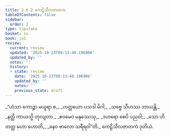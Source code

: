 ```yaml
---
title: 2.6.2 ကေဠိသီလဇာတက
tableOfContents: false
sidebar:
  order: 2
type: tipitaka
basket: su
book: ja1
review:
  current: review
  updated: '2025-10-23T09:13:40.196906'
  updated_by: ''
  notes: ''
  history:
  - state: review
    date: '2025-10-23T09:13:40.196906'
    updated_by: ''
    notes: ''
    previous_state: draft
---
```



<ReviewStatus review={frontmatter.review} showDetails={true} />

<HypothesisAnnotation frontmatter={frontmatter} />

<DynamicBreadcrumb />

<Division number="103" book="ja1" e="ch" v="22" p="53">

<Paragraph number="505" type="verses" book="ja1">
_“ဟံသာ ကောဉ္စာ မယူရာ စ,_  
_ဟတ္ထယော ပသဒါ မိဂါ;_  
_သဗ္ဗေ သီဟဿ ဘာယန္တိ,_  
_နတ္ထိ ကာယသ္မိ တုလျတာ._  

</Paragraph>

</Division>
<Division number="104" book="ja1" e="ch" v="22" p="53">

<Paragraph number="506" type="verses" book="ja1">
_ဧဝမေဝ မနုဿေသု,_  
_ဒဟရော စေပိ ပညဝါ;_  
_သော ဟိ တတ္ထ မဟာ ဟောတိ,_  
_နေဝ ဗာလော သရီရဝါ”တိ._  


</Paragraph>
</Division>

<Paragraph number="507" type="center" book="ja1">
ကေဠိသီလဇာတကံ ဒုတိယံ.
</Paragraph>